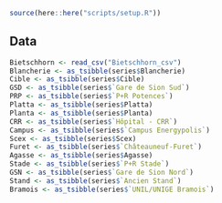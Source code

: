 
```r
source(here::here("scripts/setup.R"))
```

## Data

```r
Bietschhorn <- read_csv("Bietschhorn_csv")
Blancherie <- as_tsibble(series$Blancherie)
Cible <- as_tsibble(series$Cible)
GSD <- as_tsibble(series$`Gare de Sion Sud`)
PRP <- as_tsibble(series$`P+R Potences`)
Platta <- as_tsibble(series$Platta)
Planta <- as_tsibble(series$Planta)
CRR <- as_tsibble(series$`Hôpital - CRR`)
Campus <- as_tsibble(series$`Campus Energypolis`)
Scex <- as_tsibble(series$Scex)
Furet <- as_tsibble(series$`Châteauneuf-Furet`)
Agasse <- as_tsibble(series$Agasse)
Stade <- as_tsibble(series$`P+R Stade`)
GSN <- as_tsibble(series$`Gare de Sion Nord`)
Stand <- as_tsibble(series$`Ancien Stand`)
Bramois <- as_tsibble(series$`UNIL/UNIGE Bramois`)
```

